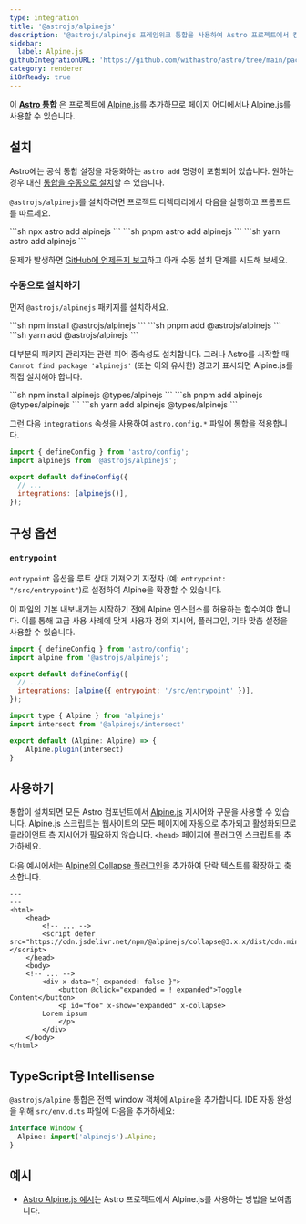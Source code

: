 ```yaml
---
type: integration
title: '@astrojs/alpinejs'
description: '@astrojs/alpinejs 프레임워크 통합을 사용하여 Astro 프로젝트에서 컴포넌트 지원을 확장하는 방법을 알아보세요.'
sidebar:
  label: Alpine.js
githubIntegrationURL: 'https://github.com/withastro/astro/tree/main/packages/integrations/alpinejs/'
category: renderer
i18nReady: true
---
```



이 **[Astro 통합][astro-integration]** 은 프로젝트에 [Alpine.js](https://alpinejs.dev/)를 추가하므로 페이지 어디에서나 Alpine.js를 사용할 수 있습니다.

## 설치

Astro에는 공식 통합 설정을 자동화하는 `astro add` 명령이 포함되어 있습니다. 원하는 경우 대신 [통합을 수동으로 설치](#수동으로-설치하기)할 수 있습니다.

`@astrojs/alpinejs`를 설치하려면 프로젝트 디렉터리에서 다음을 실행하고 프롬프트를 따르세요.

<PackageManagerTabs>
  <Fragment slot="npm">
    ```sh
    npx astro add alpinejs
    ```
  </Fragment>
  <Fragment slot="pnpm">
    ```sh
    pnpm astro add alpinejs
    ```
  </Fragment>
  <Fragment slot="yarn">
    ```sh
    yarn astro add alpinejs
    ```
  </Fragment>
</PackageManagerTabs>

문제가 발생하면 [GitHub에 언제든지 보고](https://github.com/withastro/astro/issues)하고 아래 수동 설치 단계를 시도해 보세요.

### 수동으로 설치하기

먼저 `@astrojs/alpinejs` 패키지를 설치하세요.

<PackageManagerTabs>
  <Fragment slot="npm">
    ```sh
    npm install @astrojs/alpinejs
    ```
  </Fragment>
  <Fragment slot="pnpm">
    ```sh
    pnpm add @astrojs/alpinejs
    ```
  </Fragment>
  <Fragment slot="yarn">
    ```sh
    yarn add @astrojs/alpinejs
    ```
  </Fragment>
</PackageManagerTabs>

대부분의 패키지 관리자는 관련 피어 종속성도 설치합니다. 그러나 Astro를 시작할 때 `Cannot find package 'alpinejs'` (또는 이와 유사한) 경고가 표시되면 Alpine.js를 직접 설치해야 합니다.

<PackageManagerTabs>
  <Fragment slot="npm">
  ```sh
  npm install alpinejs @types/alpinejs
  ```
  </Fragment>
  <Fragment slot="pnpm">
  ```sh
  pnpm add alpinejs @types/alpinejs
  ```
  </Fragment>
  <Fragment slot="yarn">
  ```sh
  yarn add alpinejs @types/alpinejs
  ```
  </Fragment>
</PackageManagerTabs>

그런 다음 `integrations` 속성을 사용하여 `astro.config.*` 파일에 통합을 적용합니다.

```js ins="alpinejs()" title="astro.config.mjs" ins={2}
import { defineConfig } from 'astro/config';
import alpinejs from '@astrojs/alpinejs';

export default defineConfig({
  // ...
  integrations: [alpinejs()],
});
```

## 구성 옵션

### `entrypoint`

`entrypoint` 옵션을 루트 상대 가져오기 지정자 (예: `entrypoint: "/src/entrypoint"`)로 설정하여 Alpine을 확장할 수 있습니다.

이 파일의 기본 내보내기는 시작하기 전에 Alpine 인스턴스를 허용하는 함수여야 합니다. 이를 통해 고급 사용 사례에 맞게 사용자 정의 지시어, 플러그인, 기타 맞춤 설정을 사용할 수 있습니다.

```js title="astro.config.mjs"
import { defineConfig } from 'astro/config';
import alpine from '@astrojs/alpinejs';

export default defineConfig({
  // ...
  integrations: [alpine({ entrypoint: '/src/entrypoint' })],
});
```

```js title="src/entrypoint.ts"
import type { Alpine } from 'alpinejs'
import intersect from '@alpinejs/intersect'

export default (Alpine: Alpine) => {
    Alpine.plugin(intersect)
}
```

## 사용하기

통합이 설치되면 모든 Astro 컴포넌트에서 [Alpine.js](https://alpinejs.dev/) 지시어와 구문을 사용할 수 있습니다. Alpine.js 스크립트는 웹사이트의 모든 페이지에 자동으로 추가되고 활성화되므로 클라이언트 측 지시어가 필요하지 않습니다. `<head>` 페이지에 플러그인 스크립트를 추가하세요.

다음 예시에서는 [Alpine의 Collapse 플러그인](https://alpinejs.dev/plugins/collapse)을 추가하여 단락 텍스트를 확장하고 축소합니다.

```astro title="src/pages/index.astro" ins={6} ins="x-collapse"
---
---
<html>
	<head>
		<!-- ... -->
		<script defer src="https://cdn.jsdelivr.net/npm/@alpinejs/collapse@3.x.x/dist/cdn.min.js"></script>
	</head>
	<body>
    <!-- ... -->
		<div x-data="{ expanded: false }">
			<button @click="expanded = ! expanded">Toggle Content</button>
			<p id="foo" x-show="expanded" x-collapse>
        Lorem ipsum
			</p>
		</div>
	</body>
</html>
```

## TypeScript용 Intellisense

`@astrojs/alpine` 통합은 전역 window 객체에 `Alpine`을 추가합니다. IDE 자동 완성을 위해 `src/env.d.ts` 파일에 다음을 추가하세요:

```ts title="src/env.d.ts"
interface Window {
  Alpine: import('alpinejs').Alpine;
}
```

## 예시

* [Astro Alpine.js 예시](https://github.com/withastro/astro/tree/main/examples/framework-alpine)는 Astro 프로젝트에서 Alpine.js를 사용하는 방법을 보여줍니다.

[astro-integration]: /ko/guides/integrations-guide/
[astro-ui-frameworks]: /ko/guides/framework-components/#컴포넌트-프레임워크-사용하기
